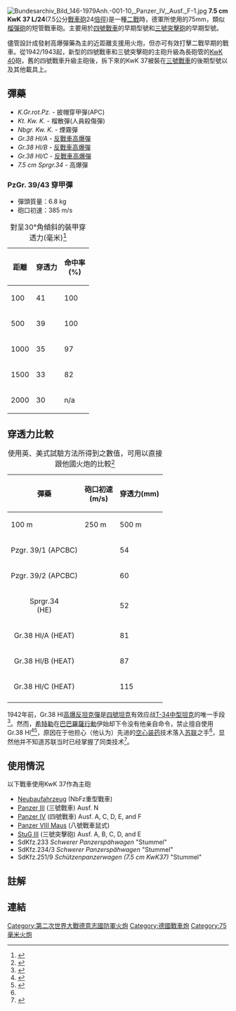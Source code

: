 
[[File:Bundesarchiv_Bild_146-1979Anh.-001-10,_Panzer_IV,_Ausf._F-1.jpg|thumb]]
'''7.5 cm KwK 37 L/24'''(7.5公分[[戰車砲|戰車砲]]24[[倍徑|倍徑]])是一種[[二戰|二戰]]時，德軍所使用的75mm，類似[[榴彈砲|榴彈砲]]的短管戰車砲。主要用於[[四號戰車|四號戰車]]的早期型號和[[三號突擊砲|三號突擊砲]]的早期型號。

儘管設計成發射高爆彈藥為主的近距離支援用火炮，但亦可有效打擊二戰早期的戰車。從1942/1943起，新型的四號戰車和三號突擊砲的主砲升級為長砲管的[[KwK_40|KwK 40]]砲，舊的四號戰車升級主砲後，拆下來的KwK 37被裝在[[三號戰車|三號戰車]]的後期型號以及其他載具上。

==彈藥==
* ''K.Gr.rot.Pz.'' - 披帽穿甲彈(APC)
* ''Kt. Kw. K.'' - 榴散彈(人員殺傷彈)
* ''Nbgr. Kw. K.'' - 煙霧彈
* ''Gr.38 Hl/A'' - [[反戰車高爆彈|反戰車高爆彈]]
* ''Gr.38 Hl/B'' - [[反戰車高爆彈|反戰車高爆彈]]
* ''Gr.38 Hl/C'' - [[反戰車高爆彈|反戰車高爆彈]]
* ''7.5 cm Sprgr.34'' - 高爆彈

===PzGr. 39/43 穿甲彈===
* 彈頭質量：6.8 kg
* 砲口初速：385 m/s

{|class="wikitable" style="text-align:right;"
|+對呈30°角傾斜的裝甲穿透力(毫米)<ref>{{Cite web |url=http://www.panzerworld.com/7-5-cm-kw-k-l-24 |title=存档副本 |accessdate=2016-03-25 |archive-date=2016-04-13 |archive-url=https://web.archive.org/web/20160413153331/http://www.panzerworld.com/7-5-cm-kw-k-l-24 |dead-url=no }}</ref>
|-
!距離||穿透力||命中率<br>(%)
|-
|100 || 41 || 100
|- 
|500 || 39 || 100
|-
|1000 || 35 || 97
|- 
|1500 || 33 || 82
|-
|2000 || 30 || n/a
|}

==穿透力比較==

{|class="wikitable" style="text-align:right; width: 100%"
|+使用英、美式試驗方法所得到之數值，可用以直接跟他國火炮的比較<ref>{{cite book|last1=Bird |first1=Lorrin Rexford|last2=Livingston|first2=Robert D.|title=WWII Ballistics: Armor and Gunnery|date=2001|publisher=Overmatch Press|page=61}}</ref>
! rowspan=2|彈藥||rowspan=2|砲口初速<br>(m/s)||colspan=11|穿透力(mm)
|-
! 100 m
! 250 m
! 500 m
! 750 m
! 1000 m
! 1250 m
! 1500 m
! 2000 m
! 2500 m
! 3000 m
|-
|style="text-align:center"| Pzgr. 39/1 (APCBC)
|style="text-align:center"| {{convert|385|m/s|abbr=on}}
| 54
| 53
| 50
| 48
| 46
| 44
| 42
| 38
| 35
| 32
|-
|style="text-align:center"| Pzgr. 39/2 (APCBC)
|style="text-align:center"| {{convert|385|m/s|abbr=on}}
| 60
| 58
| 55
| 52
| 50
| 47
| 44
| 38
| 33
| 27
|-
|style="text-align:center"| Sprgr.34<br>(HE)
|style="text-align:center"| {{convert|450|m/s|abbr=on}}
| 52
| 52
| 52
| 52
| 52
| 52
| 52
| 52
| 52
| 52
|-
|style="text-align:center"| Gr.38 Hl/A (HEAT)
|style="text-align:center"| {{convert|450|m/s|abbr=on}} 
| 81
| 81
| 81
| 81
| 81
| 81
| 81
| 81
| 81
| 81
|-
|style="text-align:center"| Gr.38 Hl/B (HEAT)
|style="text-align:center"| {{convert|450|m/s|abbr=on}}
| 87
| 87
| 87
| 87
| 87
| 87
| 87
| 87
| 87
| 87
|-
|style="text-align:center"| Gr.38 Hl/C (HEAT)
|style="text-align:center"| {{convert|450|m/s|abbr=on}}
| 115
| 115
| 115
| 115
| 115
| 115
| 115
| 115
| 115
| 115
|-
|}
1942年前，Gr.38 Hl[[高爆反坦克彈|高爆反坦克彈]]是[[四號坦克|四號坦克]]有效应战[[T-34坦克|T-34中型坦克]]的唯一手段<ref>{{Cite book|url=https://www.worldcat.org/oclc/239176772|title=Россия и Германия: История прошлого сотрудничества|last=Широкорад|first=Александр Борисович|date=2007-01-01|publisher=Veče|year=|isbn=9785953321914|location=|pages=|chapter=Rossija i Germanija : istorija voennogo soperničestva|oclc=239176772|access-date=2017-05-02|archive-date=2019-09-18|archive-url=https://web.archive.org/web/20190918214752/https://www.worldcat.org/title/rossija-i-germanija-istorija-voennogo-sopernicestva/oclc/239176772|dead-url=no}}</ref>。然而，[[希特勒|希特勒]]在[[巴巴羅薩行動|巴巴羅薩行動]]伊始却下令没有他亲自命令，禁止擅自使用Gr.38 Hl<ref name=":0">{{Cite web|url=http://ftr.wot-news.com/2013/06/15/historical-heat-ban/|title=Historical HEAT Ban|accessdate=2017-05-02|author=Silentstalker|date=2013-06-15|publisher=For the Record|archive-date=2017-06-30|archive-url=https://web.archive.org/web/20170630172046/http://ftr.wot-news.com/2013/06/15/historical-heat-ban/|dead-url=no}}</ref><ref>{{Cite book|url=https://www.worldcat.org/oclc/17871883|title=The Halder War Diary 1939-1942|last=Halder|first=Franz|last2=Burdick|first2=Charles|last3=Jacobsen|first3=Hans-Adolf|date=1988-01-01|publisher=Presidio Press|year=|isbn=9780891413028|location=|pages=|chapter=|oclc=17871883|access-date=2017-05-02|archive-date=2019-09-18|archive-url=https://web.archive.org/web/20190918214752/https://www.worldcat.org/title/halder-war-diary-1939-1942/oclc/17871883|dead-url=no}}</ref>，原因在于他担心（他认为）先进的[[锥形装药|空心装药]]技术落入[[苏联|苏联]]之手<ref name=":0" />，显然他并不知道苏联当时已经掌握了同类技术<ref>{{Cite web|url=http://ww2data.blogspot.com/2015/08/soviet-explosive-ordnance-76mm.html|title=WW2 Equipment Data: Soviet Explosive Ordnance - 76mm Projectiles (Part 3)|accessdate=2017-05-02|date=2015-08-03|last=Fett|first=Jobbo|work=WW2 Equipment Data|archive-date=2017-03-06|archive-url=https://web.archive.org/web/20170306235108/http://ww2data.blogspot.com/2015/08/soviet-explosive-ordnance-76mm.html|dead-url=no}}</ref>。

==使用情況==

以下戰車使用KwK 37作為主砲

* [[NbFz重型戰車|Neubaufahrzeug]] (NbFz重型戰車)
* [[三號戰車|Panzer III]] (三號戰車) Ausf. N
* [[四號戰車|Panzer IV]] (四號戰車) Ausf. A, C, D, E, and F
* [[八號坦克鼠式|Panzer VIII Maus]] (八號戰車鼠式)
* [[三號突擊砲|StuG III]] (三號突擊砲) Ausf. A, B, C, D, and E
* SdKfz.233 ''Schwerer Panzerspähwagen'' "Stummel"
* SdKfz.234/3 ''Schwerer Panzerspähwagen'' "Stummel"
* SdKfz.251/9 ''Schützenpanzerwagen (7.5 cm KwK37)'' "Stummel"

==註解==
{{reflist}}

==連結==
{{Commonscat|7.5 cm KwK 37}}

{{WWIIGermanGuns}}

[[Category:第二次世界大戰德意志國防軍火炮|Category:第二次世界大戰德意志國防軍火炮]]
[[Category:德國戰車炮|Category:德國戰車炮]]
[[Category:75毫米火炮|Category:75毫米火炮]]